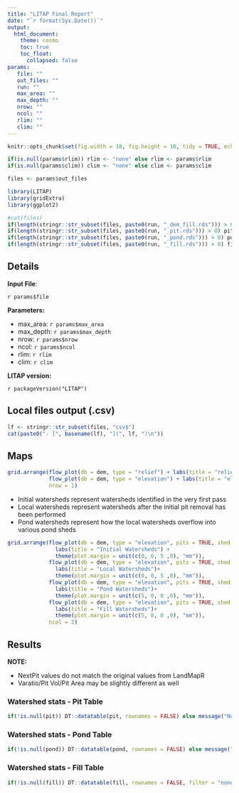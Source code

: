 ```yaml
---
title: "LITAP Final Report"
date: "`r format(Sys.Date())`"
output: 
  html_document:
    theme: cosmo
    toc: true
    toc_float:
      collapsed: false
params: 
   file: ""
   out_files: ""
   run: ""
   max_area: ""
   max_depth: ""
   nrow: ""
   ncol: ""
   rlim: ""
   clim: ""
---
```

<style>
.figure {
  max-width: 100%;
  margin: auto;
}
</style>


```r
knitr::opts_chunk$set(fig.width = 10, fig.height = 10, tidy = TRUE, echo = FALSE)

if(is.null(params$rlim)) rlim <- "none" else rlim <- params$rlim
if(is.null(params$clim)) clim <- "none" else clim <- params$clim

files <- params$out_files

library(LITAP)
library(gridExtra)
library(ggplot2)

#cat(files)
if(length(stringr::str_subset(files, paste0(run, "_dem_fill.rds"))) > 0) dem <- readRDS(stringr::str_subset(files, paste0(run, "_dem_fill.rds")))
if(length(stringr::str_subset(files, paste0(run, "_pit.rds"))) > 0) pit <- readRDS(stringr::str_subset(files, paste0(run, "_pit.rds"))) else pit <- NULL #cat(stringr::str_subset(files, paste0(run, "_pit.rds"))) 
if(length(stringr::str_subset(files, paste0(run, "_pond.rds"))) > 0) pond <- readRDS(stringr::str_subset(files, paste0(run, "_pond.rds"))) else pond <- NULL
if(length(stringr::str_subset(files, paste0(run, "_fill.rds"))) > 0) fill <- readRDS(stringr::str_subset(files, paste0(run, "_fill.rds"))) else fill <- NULL
```

## Details

**Input File**:   

`r params$file`  

__Parameters:__
 
 - max_area: `r params$max_area`
 - max_depth: `r params$max_depth`
 - nrow: `r params$nrow`
 - ncol: `r params$ncol`
 - rlim: `r rlim`
 - clim: `r clim`
 
__LITAP version:__ 

`r packageVersion("LITAP")`



## Local files output (.csv)

```r
lf <- stringr::str_subset(files, "csv$")
cat(paste0("- [", basename(lf), "](", lf, ")\n"))
```


## Maps
```r
grid.arrange(flow_plot(db = dem, type = "relief") + labs(title = "relief"),
             flow_plot(db = dem, type = "elevation") + labs(title = "elevation"),
             nrow = 1)
```

- Initial watersheds represent watersheds identified in the very first pass
- Local watersheds represent watersheds after the initial pit removal has been performed
- Pond watersheds represent how the local watersheds overflow into various pond sheds

```r
grid.arrange(flow_plot(db = dem, type = "elevation", pits = TRUE, shed = TRUE, shed_type = "initial") + 
               labs(title = "Initial Watersheds") +
               theme(plot.margin = unit(c(0, 0, 5 ,0), "mm")),
             flow_plot(db = dem, type = "elevation", pits = TRUE, shed = TRUE, shed_type = "local") + 
               labs(title = "Local Watersheds")+
               theme(plot.margin = unit(c(0, 0, 5 ,0), "mm")),
             flow_plot(db = dem, type = "elevation", pits = TRUE, shed = TRUE, shed_type = "pond") + 
               labs(title = "Pond Watersheds")+
               theme(plot.margin = unit(c(5, 0, 0 ,0), "mm")),
             flow_plot(db = dem, type = "elevation", pits = TRUE, shed = TRUE, shed_type = "fill") + 
               labs(title = "Fill Watersheds")+
               theme(plot.margin = unit(c(5, 0, 0 ,0), "mm")),
             ncol = 2)
```

## Results

__NOTE:__  

- NextPit values do not match the original values from LandMapR
- Varatio/Pit Vol/Pit Area may be slightly different as well

### Watershed stats - Pit Table
```r
if(!is.null(pit)) DT::datatable(pit, rownames = FALSE) else message("No pit table")
```

### Watershed stats - Pond Table
```r
if(!is.null(pond)) DT::datatable(pond, rownames = FALSE) else message("No pit table")
```

### Watershed stats - Fill Table
```r
if(!is.null(fill)) DT::datatable(fill, rownames = FALSE, filter = "none", options = list(ordering=F)) else message("No fill table")
```
